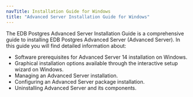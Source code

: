 ```yaml
---
navTitle: Installation Guide for Windows
title: "Advanced Server Installation Guide for Windows"
---
```


The EDB Postgres Advanced Server Installation Guide is a comprehensive guide to installing EDB Postgres Advanced Server (Advanced Server). In this guide you will find detailed information about:

-   Software prerequisites for Advanced Server 14 installation on Windows.
-   Graphical installation options available through the interactive setup wizard on Windows.
-   Managing an Advanced Server installation.
-   Configuring an Advanced Server package installation.
-   Uninstalling Advanced Server and its components.
